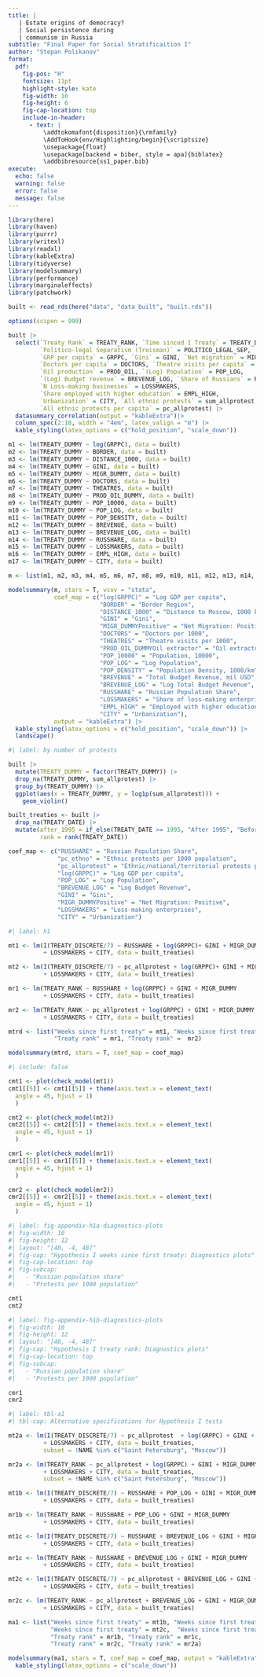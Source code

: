 ```yaml
---
title: |
   | Estate origins of democracy? 
   | Social persistence during
   | communism in Russia
subtitle: "Final Paper for Social Stratificaition I"
author: "Stepan Polikanov"
format:
  pdf:
    fig-pos: "H"
    fontsize: 11pt
    highlight-style: kate
    fig-width: 10
    fig-height: 6
    fig-cap-location: top
    include-in-header:
      - text: |
          \addtokomafont{disposition}{\rmfamily} 
          \AddToHook{env/Highlighting/begin}{\scriptsize} 
          \usepackage{float} 
          \usepackage[backend = biber, style = apa]{biblatex}
          \addbibresource{ss1_paper.bib}
execute: 
  echo: false
  warning: false
  error: false
  message: false
---
```


```r
library(here)
library(haven)
library(purrr)
library(writexl)
library(readxl)
library(kableExtra)
library(tidyverse)
library(modelsummary)
library(performance)
library(marginaleffects)
library(patchwork)

built <- read_rds(here("data", "data_built", "built.rds"))

options(scipen = 999)
```

```r
built |> 
  select(`Treaty Rank` = TREATY_RANK, `Time sinced I Treaty` = TREATY_DISCRETE, 
         `Politico-legal Separatism (Treisman)` = POLITICO_LEGAL_SEP, 
         `GRP per capita` = GRPPC, `Gini` = GINI, `Net migration` = MIGR, 
         `Doctors per capita` = DOCTORS, `Theatre visits per capita` = THEATRES, 
         `Oil production` = PROD_OIL, `(Log) Population` = POP_LOG, 
         `(Log) Budget revenue` = BREVENUE_LOG, `Share of Russians` = RUSSHARE,
         `N Loss-making businesses` = LOSSMAKERS, 
         `Share employed with higher education` = EMPL_HIGH, 
         `Urbanization` = CITY, `All ethnic protests` = sum_allprotest,
         `All ethnic protests per capita` = pc_allprotest) |> 
  datasummary_correlation(output = "kableExtra")|> 
  column_spec(2:18, width = "4em", latex_valign = "m") |> 
  kable_styling(latex_options = c("hold_position", "scale_down")) 
```

\pagenumbering{gobble}

```r
m1 <- lm(TREATY_DUMMY ~ log(GRPPC), data = built)
m2 <- lm(TREATY_DUMMY ~ BORDER, data = built)
m3 <- lm(TREATY_DUMMY ~ DISTANCE_1000, data = built)
m4 <- lm(TREATY_DUMMY ~ GINI, data = built)
m5 <- lm(TREATY_DUMMY ~ MIGR_DUMMY, data = built)
m6 <- lm(TREATY_DUMMY ~ DOCTORS, data = built)
m7 <- lm(TREATY_DUMMY ~ THEATRES, data = built)
m8 <- lm(TREATY_DUMMY ~ PROD_OIL_DUMMY, data = built)
m9 <- lm(TREATY_DUMMY ~ POP_10000, data = built)
m10 <- lm(TREATY_DUMMY ~ POP_LOG, data = built)
m11 <- lm(TREATY_DUMMY ~ POP_DENSITY, data = built)
m12 <- lm(TREATY_DUMMY ~ BREVENUE, data = built)
m13 <- lm(TREATY_DUMMY ~ BREVENUE_LOG, data = built)
m14 <- lm(TREATY_DUMMY ~ RUSSHARE, data = built)
m15 <- lm(TREATY_DUMMY ~ LOSSMAKERS, data = built)
m16 <- lm(TREATY_DUMMY ~ EMPL_HIGH, data = built)
m17 <- lm(TREATY_DUMMY ~ CITY, data = built)

m <- list(m1, m2, m3, m4, m5, m6, m7, m8, m9, m10, m11, m12, m13, m14, m15, m16, m17)

modelsummary(m, stars = T, vcov = "stata",
             coef_map = c("log(GRPPC)" = "Log GDP per capita",
                          "BORDER" = "Border Region",
                          "DISTANCE_1000" = "Distance to Moscow, 1000 km",
                          "GINI" = "Gini",
                          "MIGR_DUMMYPositive" = "Net Migration: Positive",
                          "DOCTORS" = "Doctors per 1000",
                          "THEATRES" = "Theatre visits per 1000",
                          "PROD_OIL_DUMMYOil extractor" = "Oil extractor",
                          "POP_10000" = "Population, 10000",
                          "POP_LOG" = "Log Population",
                          "POP_DENSITY" = "Population Density, 1000/km^2",
                          "BREVENUE" = "Total Budget Revenue, mil USD",
                          "BREVENUE_LOG" = "Log Total Budget Revenue",
                          "RUSSHARE" = "Russian Population Share",
                          "LOSSMAKERS" = "Share of loss-making enterprises",
                          "EMPL_HIGH" = "Employed with higher education",
                          "CITY" = "Urbanization"),
             output = "kableExtra") |> 
  kable_styling(latex_options = c("hold_position", "scale_down")) |> 
  landscape()
```

\pagenumbering{arabic}

```r
#| label: by number of protests

built |> 
  mutate(TREATY_DUMMY = factor(TREATY_DUMMY)) |> 
  drop_na(TREATY_DUMMY, sum_allprotest) |> 
  group_by(TREATY_DUMMY) |> 
  ggplot(aes(x = TREATY_DUMMY, y = log1p(sum_allprotest))) +
    geom_violin()

built_treaties <- built |> 
  drop_na(TREATY_DATE) |>
  mutate(after_1995 = if_else(TREATY_DATE >= 1995, "After 1995", "Before 1995"),
         rank = rank(TREATY_DATE))
```

```r
coef_map <- c("RUSSHARE" = "Russian Population Share",
              "pc_ethno" = "Ethnic protests per 1000 population",
              "pc_allprotest" = "Ethnic/national/territorial protests per 1000 population", 
              "log(GRPPC)" = "Log GDP per capita",
              "POP_LOG" = "Log Population",
              "BREVENUE_LOG" = "Log Budget Revenue",
              "GINI" = "Gini",
              "MIGR_DUMMYPositive" = "Net Migration: Positive",
              "LOSSMAKERS" = "Loss-making enterprises",
              "CITY" = "Urbanization")
```

```r
#| label: h1

mt1 <- lm(I(TREATY_DISCRETE/7) ~ RUSSHARE + log(GRPPC)+ GINI + MIGR_DUMMY
          + LOSSMAKERS + CITY, data = built_treaties)

mt2 <- lm(I(TREATY_DISCRETE/7) ~ pc_allprotest + log(GRPPC)+ GINI + MIGR_DUMMY
          + LOSSMAKERS + CITY, data = built_treaties)

mr1 <- lm(TREATY_RANK ~ RUSSHARE + log(GRPPC) + GINI + MIGR_DUMMY
          + LOSSMAKERS + CITY, data = built_treaties)

mr2 <- lm(TREATY_RANK ~ pc_allprotest + log(GRPPC) + GINI + MIGR_DUMMY
          + LOSSMAKERS + CITY, data = built_treaties)

mtrd <- list("Weeks since first treaty" = mt1, "Weeks since first treaty" = mt2,
             "Treaty rank" = mr1, "Treaty rank" =  mr2)

modelsummary(mtrd, stars = T, coef_map = coef_map)
```

```r
#| include: false

cmt1 <- plot(check_model(mt1))
cmt1[[5]] <- cmt1[[5]] + theme(axis.text.x = element_text(
  angle = 45, hjust = 1)
  )

cmt2 <- plot(check_model(mt2))
cmt2[[5]] <- cmt2[[5]] + theme(axis.text.x = element_text(
  angle = 45, hjust = 1)
  )

cmr1 <- plot(check_model(mr1))
cmr1[[5]] <- cmr1[[5]] + theme(axis.text.x = element_text(
  angle = 45, hjust = 1)
  )

cmr2 <- plot(check_model(mr2))
cmr2[[5]] <- cmr2[[5]] + theme(axis.text.x = element_text(
  angle = 45, hjust = 1)
  )
```

```r
#| label: fig-appendix-h1a-diagnostics-plots
#| fig-width: 10
#| fig-height: 12
#| layout: "[48, -4, 48]"
#| fig-cap: "Hypothesis I weeks since first treaty: Diagnostics plots"
#| fig-cap-location: top
#| fig-subcap: 
#|   - "Russian population share"
#|   - "Protests per 1000 population"

cmt1
cmt2
```
```r
#| label: fig-appendix-h1b-diagnostics-plots
#| fig-width: 10
#| fig-height: 12
#| layout: "[48, -4, 48]"
#| fig-cap: "Hypothesis I treaty rank: Diagnostics plots"
#| fig-cap-location: top
#| fig-subcap: 
#|   - "Russian population share"
#|   - "Protests per 1000 population"

cmr1
cmr2
```

```r
#| label: tbl-a1
#| tbl-cap: Alternative specifications for Hypothesis I tests

mt2a <- lm(I(TREATY_DISCRETE/7) ~ pc_allprotest  + log(GRPPC) + GINI + MIGR_DUMMY
          + LOSSMAKERS + CITY, data = built_treaties, 
          subset = !NAME %in% c("Saint Petersburg", "Moscow"))

mr2a <- lm(TREATY_RANK ~ pc_allprotest + log(GRPPC) + GINI + MIGR_DUMMY
          + LOSSMAKERS + CITY, data = built_treaties, 
          subset = !NAME %in% c("Saint Petersburg", "Moscow"))

mt1b <- lm(I(TREATY_DISCRETE/7) ~ RUSSHARE + POP_LOG + GINI + MIGR_DUMMY
          + LOSSMAKERS + CITY, data = built_treaties)

mr1b <- lm(TREATY_RANK ~ RUSSHARE + POP_LOG + GINI + MIGR_DUMMY
          + LOSSMAKERS + CITY, data = built_treaties)

mt1c <- lm(I(TREATY_DISCRETE/7) ~ RUSSHARE + BREVENUE_LOG + GINI + MIGR_DUMMY
          + LOSSMAKERS + CITY, data = built_treaties)

mr1c <- lm(TREATY_RANK ~ RUSSHARE + BREVENUE_LOG + GINI + MIGR_DUMMY
          + LOSSMAKERS + CITY, data = built_treaties)

mt2c <- lm(I(TREATY_DISCRETE/7) ~ pc_allprotest + BREVENUE_LOG + GINI + MIGR_DUMMY
          + LOSSMAKERS + CITY, data = built_treaties)

mr2c <- lm(TREATY_RANK ~ pc_allprotest + BREVENUE_LOG + GINI + MIGR_DUMMY
          + LOSSMAKERS + CITY, data = built_treaties)

ma1 <- list("Weeks since first treaty" = mt1b, "Weeks since first treaty" = mt1c,
            "Weeks since first treaty" = mt2c,  "Weeks since first treaty" = mt2a,
            "Treaty rank" = mr1b, "Treaty rank" = mr1c, 
            "Treaty rank" = mr2c, "Treaty rank" = mr2a)

modelsummary(ma1, stars = T, coef_map = coef_map, output = "kableExtra") |> 
  kable_styling(latex_options = c("scale_down"))
```


